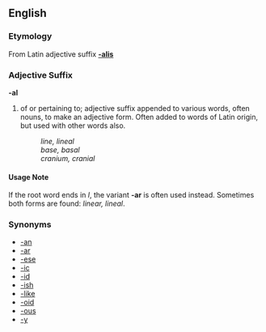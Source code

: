 ==English==
===Etymology===
From Latin adjective suffix '''[[-alis]]'''

===Adjective Suffix===
'''-al'''

# of or pertaining to; adjective suffix appended to various words, often nouns, to make an adjective form.  Often added to words of Latin origin, but used with other words also.
#: ''line, lineal''
#: ''base, basal''
#: ''cranium, cranial''

====Usage Note====
If the root word ends in ''l'', the variant '''-ar''' is often used instead.  Sometimes both forms are found: ''linear, lineal''.

===Synonyms===
*[[-an]]
*[[-ar]]
*[[-ese]]
*[[-ic]]
*[[-id]]
*[[-ish]]
*[[-like]]
*[[-oid]]
*[[-ous]]
*[[-y]]